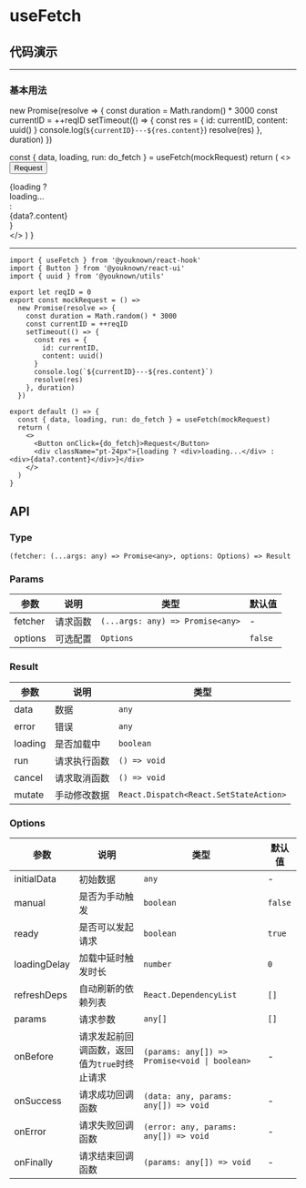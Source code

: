 # useFetch

## 代码演示


---

### 基本用法

  new Promise(resolve => {
    const duration = Math.random() * 3000
    const currentID = ++reqID
    setTimeout(() => {
      const res = {
        id: currentID,
        content: uuid()
      }
      console.log(`${currentID}---${res.content}`)
      resolve(res)
    }, duration)
  })

  const { data, loading, run: do_fetch } = useFetch(mockRequest)
  return (
    <>
      <Button onClick={do_fetch}>Request</Button>
      <div className="pt-24px">{loading ? <div>loading...</div> : <div>{data?.content}</div>}</div>
    </>
  )
}

<BasicUsage />

---

```tsx
import { useFetch } from '@youknown/react-hook'
import { Button } from '@youknown/react-ui'
import { uuid } from '@youknown/utils'

export let reqID = 0
export const mockRequest = () =>
  new Promise(resolve => {
    const duration = Math.random() * 3000
    const currentID = ++reqID
    setTimeout(() => {
      const res = {
        id: currentID,
        content: uuid()
      }
      console.log(`${currentID}---${res.content}`)
      resolve(res)
    }, duration)
  })

export default () => {
  const { data, loading, run: do_fetch } = useFetch(mockRequest)
  return (
    <>
      <Button onClick={do_fetch}>Request</Button>
      <div className="pt-24px">{loading ? <div>loading...</div> : <div>{data?.content}</div>}</div>
    </>
  )
}
```

## API

### Type

`(fetcher: (...args: any) => Promise<any>, options: Options) => Result`

### Params

| 参数       | 说明               | 类型              | 默认值   |
| ---------- | ------------------ | ----------------- | -------- |
| fetcher    | 请求函数           | `(...args: any) => Promise<any>`         | -  |
| options    | 可选配置           | `Options`         | `false`  |

### Result

| 参数       | 说明               | 类型              |
| ---------- | ------------------ | ----------------- |
| data    | 数据           | `any`         |
| error    | 错误           | `any`         |
| loading    | 是否加载中           | `boolean`         |
| run    | 请求执行函数           | `() => void`         |
| cancel    | 请求取消函数           | `() => void`         |
| mutate    | 手动修改数据           | `React.Dispatch<React.SetStateAction>`         |

### Options

| 参数       | 说明               | 类型              | 默认值   |
| ---------- | ------------------ | ----------------- | -------- |
| initialData    | 初始数据           | `any`         | -  |
| manual    | 是否为手动触发           | `boolean`         | `false`  |
| ready    | 是否可以发起请求           | `boolean`         | `true`  |
| loadingDelay    | 加载中延时触发时长           | `number`         | `0`  |
| refreshDeps    | 自动刷新的依赖列表           | `React.DependencyList`         | `[]`  |
| params    | 请求参数           | `any[]`         | `[]`  |
| onBefore    | 请求发起前回调函数，返回值为`true`时终止请求          | `(params: any[]) => Promise<void \| boolean>`         | -  |
| onSuccess    | 请求成功回调函数           | `(data: any, params: any[]) => void`         | -  |
| onError    | 请求失败回调函数           | `(error: any, params: any[]) => void`         | -  |
| onFinally    | 请求结束回调函数           | `(params: any[]) => void`         | -  |